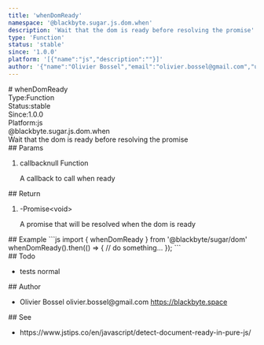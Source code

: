 ```yaml
---
title: 'whenDomReady'
namespace: '@blackbyte.sugar.js.dom.when'
description: 'Wait that the dom is ready before resolving the promise'
type: 'Function'
status: 'stable'
since: '1.0.0'
platform: '[{"name":"js","description":""}]'
author: '{"name":"Olivier Bossel","email":"olivier.bossel@gmail.com","url":"https://blackbyte.space"}'
---
```

<div class="docmap -mdx">
# whenDomReady
<div class="docmap_metas">
<div class="docmap_type"><span class="docmap_type-label">Type:</span><span class="docmap_type-value">Function</span></div>
<div class="docmap_status"><span class="docmap_status-label">Status:</span><span class="docmap_status-value -stable">stable</span></div>
<div class="docmap_since"><span class="docmap_since-label">Since:</span><span class="docmap_since-value">1.0.0</span></div>
<div class="docmap_platform"><span class="docmap_platform-label">Platform:</span><span class="docmap_platform-value -js">js</span></div>
</div>
<div class="docmap_namespace">@blackbyte.sugar.js.dom.when</div>
<div class="docmap_description typo-lead typo-format">
Wait that the dom is ready before resolving the promise
</div>
<div class="docmap_params">
## Params
<ol class="docmap_list">
<li class="docmap_item">
<span class="docmap_name">callback</span><span class="docmap_default">null</span> <span class="docmap_type">Function</span>
<p class="docmap_description">A callback to call when ready</p>
</li>
</ol>
</div>
<div class="docmap_return">
## Return
<ol class="docmap_list">
<li class="docmap_item">
<span class="docmap_default">-</span><span class="docmap_type">Promise&lt;void&gt;</span>
<p class="docmap_description">A promise that will be resolved when the dom is ready</p>
</li>
</ol>
</div>
<div class="docmap_examples">
## Example
<s-code language="js" header>
```js
import { whenDomReady } from '@blackbyte/sugar/dom'
whenDomReady().then(() => {
    // do something...
});
```
</s-code>
</div>
<div class="docmap_todo">
## Todo
<ul class="docmap_list">
<li class="docmap_item">
<span class="docmap_description">tests</span>
<span class="docmap_priority -normal">normal</span>
</li>
</ul>
</div>
<div class="docmap_author">
## Author
<ul class="docmap_list">
<li class="docmap_item">
<span class="docmap_name">Olivier Bossel</span>
<span class="docmap_email">olivier.bossel@gmail.com</span>
<a href="https://blackbyte.space" target="_blank" class="docmap_url">https://blackbyte.space</a>
</li>
</ul>
</div>
<div class="docmap_see">
## See
<ul class="docmap_see-list">
<li class="docmap_see-item">
https://www.jstips.co/en/javascript/detect-document-ready-in-pure-js/
</li>
</ul>
</div>
</div>
